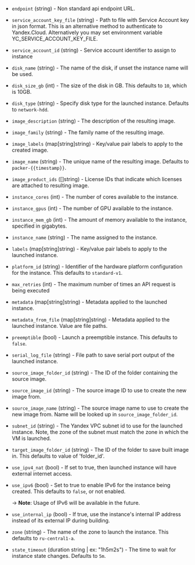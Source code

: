<!-- Code generated from the comments of the Config struct in builder/yandex/config.go; DO NOT EDIT MANUALLY -->

- `endpoint` (string) - Non standard api endpoint URL.

- `service_account_key_file` (string) - Path to file with Service Account key in json format. This
  is an alternative method to authenticate to Yandex.Cloud. Alternatively you may set environment variable
  YC_SERVICE_ACCOUNT_KEY_FILE.

- `service_account_id` (string) - Service account identifier to assign to instance

- `disk_name` (string) - The name of the disk, if unset the instance name
  will be used.

- `disk_size_gb` (int) - The size of the disk in GB. This defaults to `10`, which is 10GB.

- `disk_type` (string) - Specify disk type for the launched instance. Defaults to `network-hdd`.

- `image_description` (string) - The description of the resulting image.

- `image_family` (string) - The family name of the resulting image.

- `image_labels` (map[string]string) - Key/value pair labels to
  apply to the created image.

- `image_name` (string) - The unique name of the resulting image. Defaults to
  `packer-{{timestamp}}`.

- `image_product_ids` ([]string) - License IDs that indicate which licenses are attached to resulting image.

- `instance_cores` (int) - The number of cores available to the instance.

- `instance_gpus` (int) - The number of GPU available to the instance.

- `instance_mem_gb` (int) - The amount of memory available to the instance, specified in gigabytes.

- `instance_name` (string) - The name assigned to the instance.

- `labels` (map[string]string) - Key/value pair labels to apply to
  the launched instance.

- `platform_id` (string) - Identifier of the hardware platform configuration for the instance. This defaults to `standard-v1`.

- `max_retries` (int) - The maximum number of times an API request is being executed

- `metadata` (map[string]string) - Metadata applied to the launched instance.

- `metadata_from_file` (map[string]string) - Metadata applied to the launched instance. Value are file paths.

- `preemptible` (bool) - Launch a preemptible instance. This defaults to `false`.

- `serial_log_file` (string) - File path to save serial port output of the launched instance.

- `source_image_folder_id` (string) - The ID of the folder containing the source image.

- `source_image_id` (string) - The source image ID to use to create the new image
  from.

- `source_image_name` (string) - The source image name to use to create the new image
  from. Name will be looked up in `source_image_folder_id`.

- `subnet_id` (string) - The Yandex VPC subnet id to use for
  the launched instance. Note, the zone of the subnet must match the
  zone in which the VM is launched.

- `target_image_folder_id` (string) - The ID of the folder to save built image in.
  This defaults to value of 'folder_id'.

- `use_ipv4_nat` (bool) - If set to true, then launched instance will have external internet
  access.

- `use_ipv6` (bool) - Set to true to enable IPv6 for the instance being
  created. This defaults to `false`, or not enabled.
  
  -> **Note**: Usage of IPv6 will be available in the future.

- `use_internal_ip` (bool) - If true, use the instance's internal IP address
  instead of its external IP during building.

- `zone` (string) - The name of the zone to launch the instance.  This defaults to `ru-central1-a`.

- `state_timeout` (duration string | ex: "1h5m2s") - The time to wait for instance state changes.
  Defaults to `5m`.
